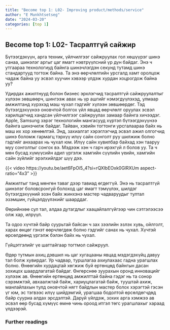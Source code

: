 ```yaml
---
title: "Become top 1: L02- Improving product/methods/service"
author: "E Munkhtsetseg"
date: "2024-03-20"
categories: [top 1]
---
```

## Become top 1: L02- Тасралтгүй сайжир
Бүтээгдэхүүн, арга техник, үйлчилгээг сайжруулах гол хөшүүрэг шинэ санаа, шинэлэг аргыг цаг ямагт нэвтрүүлсний үр дүн байдаг. Энэ ч утгаараа технологиуд байнга шинэчлэгдэн секунд тутамд шинэ стандартууд тогтож байна. Та энэ өөрчлөлтийн урсгалд хамт оролцож чадаж байна уу эсвэл хуучин хэвээр үлдэж хурдан хоцрогдож байна уу?

Удирдах ажилтнууд болон бизнес эрхлэгчид тасралтгүй сайжруулалтыг хүлээн зөвшөөрч, шингээж авах нь үр ашгийг нэмэгдүүлэхэд, улмаар амжилтанд хүрэхэд маш чухал гэдгийг хүлээн зөвшөөрдөг. Тэд бүтээгдэхүүнээ оновчтой болгох үйл явцад өөрчлөлт оруулах эсвэл харилцагчид хандсан үйлчилгээг сайжруулах замаар байнга хичээдэг. Apple, Samsung зэрэг технологийн мангасууд хүртэл бүтээгдэхүүнээ байнга шинэчилж байдаг. Тайван, хэвийн тогтонги урсгалаараа байх нь маш их хор хөнөөлтэй. Энд, захиалгат хэрэглэгчид эсвэл ажил олгогчид шинэ боломж гармагц тэрхүү илүү сайн сонголт руу шилжиж болно гэдгийг анхаарах нь чухал юм. Илүү сайн хувилбар байхад хэн тааруу муу сонголтыг сонгох вэ. Мэдээж хэн ч гарч ирэхгүй л болов уу. Та ч мөн бусад хүмүүсийн адил үргэлж хамгийн сүүлийн үеийн, хамгийн сайн зүйлийг эрэлхийлдэг шүү дээ. 

{{< video https://youtu.be/aet6FpOi5_4?si=rQXlbEOxk0GlRXUm aspect-ratio="4x3" >}}

Амжилтыг танд мөнгөн таваг дээр тавиад өгдөггүй. Энэ нь тасралтгүй шинэлэг боловсронгуй болоход цаг ямагт тэмүүлэх, шилдэг бүтээгдэхүүний эзэн байх жинхэнэ мастер чадваруудыг тултал эзэмшин, гүйцэлдүүлэхийг шаарддаг. 

Өөрийнхөө сул тал, алдаа дутагдлыг хаацайлалгүйгээр чин сэтгэлээсээ олж хар, илрүүл.

Та одоо хүчтэй байр суурьтай байсан ч зах зээлийн эзлэх хувь, ойлголт, харах өнцөг гэнэт өөрчлөгдөж болно гэдгийг санах нь чухал. Хүчтэй өрсөлдөөнд үргэлж бэлэн байх нь чухал. 

Гүйцэтгэлийг үе шаттайгаар тогтмол сайжруул. 

Өдөр тутмын ахиц дэвшил нь цаг хугацааны явцад мэдэгдэхүйц давуу тал болж хувирдаг. Ур чадвар, туршлагаа ахиулахаас гадна урагшлах болно. Өнөөгийн хурдацтай хөгжиж буй ертөнцөд байнгын дасан зохицох шаардлагатай байдаг. Өнгөрснөө зуурахын оронд инновацийг хүлээж ав. Өнөөгийн ертөнцөд амжилттай байна гэдэг нь та сонор сэрэмжтэй, авхаалжтай байж, хариуцлагатай байж, тууштай ахиж, манлайлахын тулд оновчтой нягт байдлын мастер болох хэрэгтэй гэсэн үг юм, эс тэгвээс илүү шийдэмгий, урагшаа бодолтой өрсөлдөгчдөд байр сууриа алдах эрсдэлтэй. Даруй үйлдэж, зохих арга хэмжээ ав эсвэл өөр бусад хүмүүс өмнө чинь ороод итгэл төгс урагшлахыг хараад үлдээрэй.




### Further readings